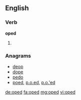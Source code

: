 ==English==

===Verb===
'''oped'''

# {{past of|ope}}

===Anagrams===
* [[deop#English|deop]] 
* [[dope#English|dope]]
* [[pedo#English|pedo]]
* [[poed#English|poed]], [[p.o.ed#English|p.o.ed]], [[p.o.'ed#English|p.o.'ed]]

[[de:oped]]
[[fa:oped]]
[[mg:oped]]
[[vi:oped]]